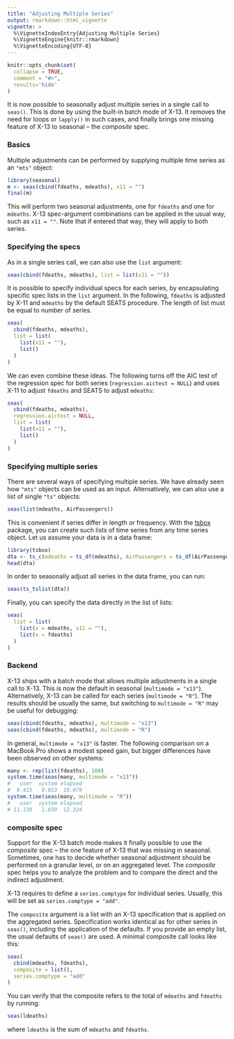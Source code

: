 ```yaml
---
title: "Adjusting Multiple Series"
output: rmarkdown::html_vignette
vignette: >
  %\VignetteIndexEntry{Adjusting Multiple Series}
  %\VignetteEngine{knitr::rmarkdown}
  %\VignetteEncoding{UTF-8}
---
```


```r
knitr::opts_chunk$set(
  collapse = TRUE,
  comment = "#>",
  results='hide'
)
```

It is now possible to seasonally adjust multiple series in a single call to `seas()`.
This is done by using the built-in batch mode of X-13. It removes the need for loops or `lapply()` in such cases, and finally brings one missing feature of X-13 to seasonal -- the *composite* spec.

### Basics

Multiple adjustments can be performed by supplying multiple time series as an
`"mts"` object:

```r
library(seasonal)
m <- seas(cbind(fdeaths, mdeaths), x11 = "")
final(m)
```

This will perform two seasonal adjustments, one for `fdeaths` and one for
`mdeaths`. X-13 spec-argument combinations can be applied in the usual way, such
as `x11 = ""`. Note that if entered that way, they will apply to both series.


### Specifying the specs


As in a single series call, we can also use the `list` argument:

```r
seas(cbind(fdeaths, mdeaths), list = list(x11 = ""))
```

It is possible to specify individual specs for each series, by encapsulating
specific spec lists in the `list` argument. In the following, `fdeaths` is
adjusted by X-11 and `mdeaths` by the default SEATS procedure. The length of
list must be equal to number of series.

```r
seas(
  cbind(fdeaths, mdeaths),
  list = list(
    list(x11 = ""),
    list()
  )
)
```

We can even combine these ideas. The following turns off the
AIC test of the regression spec for both series (`regression.aictest = NULL`) and uses X-11 to adjust
`fdeaths` and SEATS to adjust `mdeaths`:

```r
seas(
  cbind(fdeaths, mdeaths),
  regression.aictest = NULL,
  list = list(
    list(x11 = ""),
    list()
  )
)
```

### Specifying multiple series

There are several ways of specifying multiple series. We have already seen how `"mts"`
objects can be used as an input. Alternatively, we can also use a list of single
`"ts"` objects:

```r
seas(list(mdeaths, AirPassengers))
```

This is convenient if series differ in length or frequency. With
the [tsbox](https://www.tsbox.help) package, you can create such lists of time series from any time series object. Let us assume your data is in a data frame:

```r
library(tsbox)
dta <- ts_c(mdeaths = ts_df(mdeaths), AirPassengers = ts_df(AirPassengers))
head(dta)
```

In order to seasonally adjust all series in the data frame, you can run:

```r
seas(ts_tslist(dta))
```

Finally, you can specify the data directly in the list of lists:

```r
seas(
  list = list(
    list(x = mdeaths, x11 = ""),
    list(x = fdeaths)
  )
)
```

### Backend

X-13 ships with a batch mode that allows multiple adjustments in a single call
to X-13. This is now the default in seasonal (`multimode = "x13"`).
Alternatively, X-13 can be called for each series (`multimode = "R"`).
The results should be usually the same, but switching to
`multimode = "R"` may be useful for debugging:

```r
seas(cbind(fdeaths, mdeaths), multimode = "x13")
seas(cbind(fdeaths, mdeaths), multimode = "R")
```

In general, `multimode = "x13"` is faster. The following comparison on a MacBook Pro shows
a modest speed gain, but bigger differences have been observed on other systems:

```r
many <- rep(list(fdeaths), 100)
system.time(seas(many, multimode = "x13"))
#   user  system elapsed
#  9.415   0.653  10.079
system.time(seas(many, multimode = "R"))
#   user  system elapsed
# 11.130   1.039  12.324
```


### composite spec

Support for the X-13 batch mode makes it finally possible to use the *composite*
spec -- the one feature of X-13 that was missing in seasonal. Sometimes, one has to decide whether
seasonal adjustment should be performed on a granular level, or on an aggregated
level. The *composite* spec helps you to analyze the problem and to compare the
direct and the indirect adjustment.

X-13 requires to define a `series.comptype` for individual series. Usually, this
will be set as `series.comptype = "add"`.

The `composite` argument is a list with an X-13 specification that is applied on
the aggregated series. Specification works identical as for other series in
`seas()`, including the application of the defaults. If you provide an empty
list, the usual defaults of `seas()` are used.
A minimal composite call looks like this:

```r
seas(
  cbind(mdeaths, fdeaths),
  composite = list(),
  series.comptype = "add"
)
```

You can verify that the composite refers to the total of `mdeaths` and `fdeaths` by running:

```r
seas(ldeaths)
```

where `ldeaths` is the sum of `mdeaths` and `fdeaths`.
